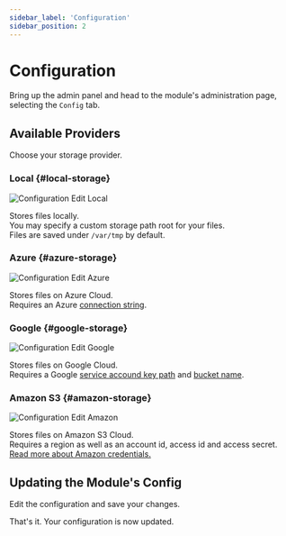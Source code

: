 ```yaml
---
sidebar_label: 'Configuration'
sidebar_position: 2
---
```


# Configuration

Bring up the admin panel and head to the module's administration page, 
selecting the `Config` tab.

## Available Providers

Choose your storage provider.<br />

### Local {#local-storage}

![Configuration Edit Local](/v0.15/modules/storage/admin/config_edit_local.png)

Stores files locally.<br/>
You may specify a custom storage path root for your files.<br />
Files are saved under `/var/tmp` by default.

### Azure {#azure-storage}

![Configuration Edit Azure](/v0.15/modules/storage/admin/config_edit_azure.png)

Stores files on Azure Cloud.<br />
Requires an Azure [connection string](https://docs.microsoft.com/en-us/azure/storage/common/storage-configure-connection-string).

### Google {#google-storage}

![Configuration Edit Google](/v0.15/modules/storage/admin/config_edit_google.png)

Stores files on Google Cloud.<br />
Requires a Google [service accound key path](https://cloud.google.com/iam/docs/creating-managing-service-account-keys) 
and [bucket name](https://cloud.google.com/storage/docs/naming-buckets).

### Amazon S3 {#amazon-storage}

![Configuration Edit Amazon](/v0.15/modules/storage/admin/config_edit_amazon.png)

Stores files on Amazon S3 Cloud.<br />
Requires a region as well as an account id, access id and access secret.<br />
[Read more about Amazon credentials.](https://docs.aws.amazon.com/general/latest/gr/aws-sec-cred-types.html)

## Updating the Module's Config

Edit the configuration and save your changes.

That's it. Your configuration is now updated.
